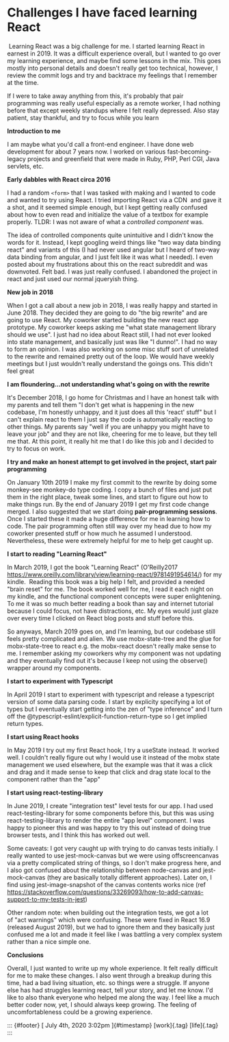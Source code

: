 

# Challenges I have faced learning React

 Learning React was a big challenge for me. I started learning React in earnest
in 2019. It was a difficult experience overall, but I wanted to go over my
learning experience, and maybe find some lessons in the mix.  This goes mostly
into personal details and doesn't really get too technical, however, I review
the commit logs and try and backtrace my feelings that I remember at the time.

If I were to take away anything from this, it's probably that pair programming
was really useful especially as a remote worker, I had nothing before that
except weekly standups where I felt really depressed. Also stay patient, stay
thankful, and try to focus while you learn



**Introduction to me**



I am maybe what you'd call a front-end engineer. I have done web development
for about 7 years now. I worked on various fast-becoming-legacy projects and
greenfield that were made in Ruby, PHP, Perl CGI, Java servlets, etc.

**Early dabbles with React circa 2016**

I had a random `<form>` that I was tasked with making and I wanted to code and
wanted to try using React. I tried importing React via a CDN  and gave it a
shot, and it seemed simple enough, but I kept getting really confused about how
to even read and initialize the value of a textbox for example properly. TLDR:
I was not aware of what a *controlled component* was.

The idea of controlled components quite unintuitive and I didn't know the words
for it. Instead, I kept googling weird things like "two way data binding react"
and variants of this (I had never used angular but I heard of two-way data
binding from angular, and I just felt like it was what I needed). I even posted
about my frustrations about this on the react subreddit and was downvoted. Felt
bad. I was just really confused.  I abandoned the project in react and just
used our normal jqueryish thing.



**New job in 2018**

When I got a call about a new job in 2018, I was really happy and started in
June 2018. They decided they are going to do "the big rewrite" and are going to
use React. My coworker started building the new react app prototype. My
coworker keeps asking me "what state management library should we use". I just
had no idea about React still, I had not ever looked into state management, and
basically just was like "I dunno!". I had no way to form an opinion. I was also
working on some misc stuff sort of unrelated to the rewrite and remained pretty
out of the loop. We would have weekly meetings but I just wouldn't really
understand the goings ons. This didn't feel great



**I am floundering...not understanding what's going on with the rewrite**

It's December 2018, I go home for Christmas and I have an honest talk with my
parents and tell them "I don't get what is happening in the new codebase, I'm
honestly unhappy, and it just does all this 'react' stuff" but I can't explain
react to them I just say the code is automatically reacting to other things. My
parents say "well if you are unhappy you might have to leave your job" and they
are not like, cheering for me to leave, but they tell me that. At this point,
it really hit me that I do like this job and I decided to try to focus on work.



**I try and make an honest attempt to get involved in the project, start pair
programming**



On January 10th 2019 I make my first commit to the rewrite by doing some
monkey-see monkey-do type coding. I copy a bunch of files and just put them in
the right place, tweak some lines, and start to figure out how to make things
run. By the end of January 2019 I get my first code change merged. I also
suggested that we start doing **pair-programming sessions**. Once I started
these it made a huge difference for me in learning how to code.  The pair
programming often still way over my head due to how my coworker presented stuff
or how much he assumed I understood. Nevertheless, these were extremely helpful
for me to help get caught up.

**I start to reading "Learning React"**

In March 2019, I got the book "Learning React" (O'Reilly2017
<https://www.oreilly.com/library/view/learning-react/9781491954614/>) for my
kindle.  Reading this book was a big help I felt, and provided a needed "brain
reset" for me. The book worked well for me, I read it each night on my kindle,
and the functional component concepts were super enlightening. To me it was so
much better reading a book than say and internet tutorial because I could
focus, not have distractions, etc. My eyes would just glaze over every time I
clicked on React blog posts and stuff before this.

So anyways, March 2019 goes on, and I'm learning, but our codebase still feels
pretty complicated and alien. We use mobx-state-tree and the glue for
mobx-state-tree to react e.g. the mobx-react doesn't really make sense to me. I
remember asking my coworkers why my component was not updating and they
eventually find out it's because I keep not using the observe() wrapper around
my components.

**I start to experiment with Typescript**

In April 2019 I start to experiment with typescript and release a typescript
version of some data parsing code. I start by explicity specifying a lot of
types but I eventually start getting into the zen of "type inference" and I
turn off the @typescript-eslint/explicit-function-return-type so I get implied
return types.



**I start using React hooks**

In May 2019 I try out my first React hook, I try a useState instead. It worked
well. I couldn't really figure out why I would use it instead of the mobx state
management we used elsewhere, but the example was that it was a click and drag
and it made sense to keep that click and drag state local to the component
rather than the "app"



**I start using react-testing-library**

In June 2019, I create "integration test" level tests for our app. I had used
react-testing-library for some components before this, but this was using
react-testing-library to render the entire "app level" component.  I was happy
to pioneer this and was happy to try this out instead of doing true browser
tests, and I think this has worked out well.

Some caveats: I got very caught up with trying to do canvas tests initially. I
really wanted to use jest-mock-canvas but we were using offscreencanvas via a
pretty complicated string of things, so I don't make progress here, and I also
got confused about the relationship between node-canvas and jest-mock-canvas
(they are basically totally different approaches). Later on, I find using
jest-image-snapshot of the canvas contents works nice (ref
<https://stackoverflow.com/questions/33269093/how-to-add-canvas-support-to-my-tests-in-jest>)

Other random note: when building out the integration tests, we got a lot
of "act warnings" which were confusing. These were fixed in React 16.9
(released August 2019), but we had to ignore them and they basically just
confused me a lot and made it feel like I was battling a very complex system
rather than a nice simple one.



**Conclusions**

Overall, I just wanted to write up my whole experience. It felt really
difficult for me to make these changes. I also went through a breakup during
this time, had a bad living situation, etc. so things were a struggle. If
anyone else has had struggles learning react, tell your story, and let me know.
I'd like to also thank everyone who helped me along the way. I feel like a much
better coder now, yet, I should always keep growing. The feeling of
uncomfortableness could be a growing experience.

::: {#footer} [ July 4th, 2020 3:02pm ]{#timestamp} [work]{.tag} [life]{.tag}
:::


